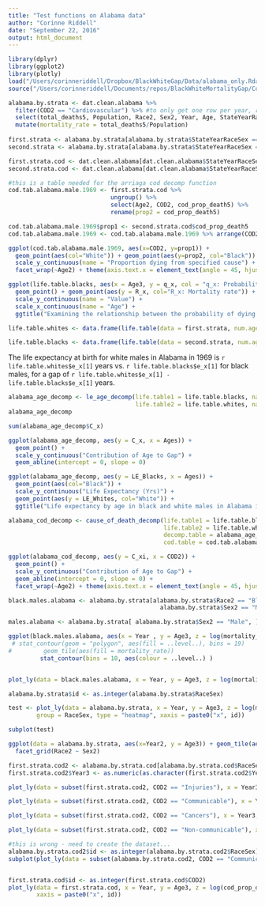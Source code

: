 ```yaml
---
title: "Test functions on Alabama data"
author: "Corinne Riddell"
date: "September 22, 2016"
output: html_document
---
```


```r
library(dplyr)
library(ggplot2)
library(plotly)
load("/Users/corinneriddell/Dropbox/BlackWhiteGap/Data/alabama_only.Rdata")
source("/Users/corinneriddell/Documents/repos/BlackWhiteMortalityGap/Code/life_expectancy_functions.R")
```

```r
alabama.by.strata <- dat.clean.alabama %>% 
  filter(COD2 == "Cardiovascular") %>% #to only get one row per year, race, sex, age strata
  select(total_deaths5, Population, Race2, Sex2, Year, Age, StateYearRaceSex, nx) %>%
  mutate(mortality_rate = total_deaths5/Population)
  
first.strata <- alabama.by.strata[alabama.by.strata$StateYearRaceSex == "Alabama.1969.White.Male", ]
second.strata <- alabama.by.strata[alabama.by.strata$StateYearRaceSex == "Alabama.1969.Black.Male", ]

first.strata.cod <- dat.clean.alabama[dat.clean.alabama$StateYearRaceSex == "Alabama.1969.White.Male", ]
second.strata.cod <- dat.clean.alabama[dat.clean.alabama$StateYearRaceSex == "Alabama.1969.Black.Male", ]

#this is a table needed for the arriaga cod decomp function
cod.tab.alabama.male.1969 <- first.strata.cod %>% 
                             ungroup() %>%
                             select(Age2, COD2, cod_prop_death5) %>%
                             rename(prop2 = cod_prop_death5)

cod.tab.alabama.male.1969$prop1 <- second.strata.cod$cod_prop_death5
cod.tab.alabama.male.1969 <- cod.tab.alabama.male.1969 %>% arrange(COD2, Age2)
```

```r
ggplot(cod.tab.alabama.male.1969, aes(x=COD2, y=prop1)) + 
  geom_point(aes(col="White")) + geom_point(aes(y=prop2, col="Black")) +
  scale_y_continuous(name = "Proportion dying from specified cause") +
  facet_wrap(~Age2) + theme(axis.text.x = element_text(angle = 45, hjust = 1))

ggplot(life.table.blacks, aes(x = Age3, y = q_x, col = "q_x: Probability")) + 
  geom_point() + geom_point(aes(y = R_x, col="R_x: Mortality rate")) + 
  scale_y_continuous(name = "Value") + 
  scale_x_continuous(name = "Age") + 
  ggtitle("Examining the relationship between the probability of dying and the mortality rate")
```



```r
life.table.whites <- data.frame(life.table(data = first.strata, num.ages.in.group = "nx", death.counts = "total_deaths5", population.counts = "Population"))

life.table.blacks <- data.frame(life.table(data = second.strata, num.ages.in.group = "nx", death.counts = "total_deaths5", population.counts = "Population"))
```

The life expectancy at birth for white males in Alabama in 1969 is `r life.table.whites$e_x[1]` years vs. `r life.table.blacks$e_x[1]` for black males, for a gap of `r life.table.whites$e_x[1] - life.table.blacks$e_x[1]` years.

```r
alabama_age_decomp <- le_age_decomp(life.table1 = life.table.blacks, name.lt1 = "Blacks", 
                                    life.table2 = life.table.whites, name.lt2 = "Whites", age.groups = "Age3")
alabama_age_decomp

sum(alabama_age_decomp$C_x)

ggplot(alabama_age_decomp, aes(y = C_x, x = Ages)) + 
  geom_point() + 
  scale_y_continuous("Contribution of Age to Gap") +
  geom_abline(intercept = 0, slope = 0)

ggplot(alabama_age_decomp, aes(y = LE_Blacks, x = Ages)) + 
  geom_point(aes(col="Black")) + 
  scale_y_continuous("Life Expectancy (Yrs)") +
  geom_point(aes(y = LE_Whites, col="White")) +
  ggtitle("Life expectancy by age in black and white males in Alabama in 1969")
```

```r
alabama_cod_decomp <- cause_of_death_decomp(life.table1 = life.table.blacks, 
                                            life.table2 = life.table.whites, 
                                            decomp.table = alabama_age_decomp,
                                            cod.table = cod.tab.alabama.male.1969, "Age2", "COD2", "prop1", "prop2")

ggplot(alabama_cod_decomp, aes(y = C_xi, x = COD2)) + 
  geom_point() + 
  scale_y_continuous("Contribution of Age to Gap") +
  geom_abline(intercept = 0, slope = 0) +
  facet_wrap(~Age2) + theme(axis.text.x = element_text(angle = 45, hjust = 1))
```

```r
black.males.alabama <- alabama.by.strata[alabama.by.strata$Race2 == "Black" &
                                           alabama.by.strata$Sex2 == "Male", ]

males.alabama <- alabama.by.strata[ alabama.by.strata$Sex2 == "Male", ]

ggplot(black.males.alabama, aes(x = Year , y = Age3, z = log(mortality_rate, 10))) + 
 # stat_contour(geom = "polygon", aes(fill = ..level..), bins = 19) 
#         geom_tile(aes(fill = mortality_rate)) 
         stat_contour(bins = 10, aes(colour = ..level..) )


plot_ly(data = black.males.alabama, x = Year, y = Age3, z = log(mortality_rate,10), type = "heatmap")

alabama.by.strata$id <- as.integer(alabama.by.strata$RaceSex)

test <- plot_ly(data = alabama.by.strata, x = Year, y = Age3, z = log(mortality_rate,10),
        group = RaceSex, type = "heatmap", xaxis = paste0("x", id))

subplot(test)

ggplot(data = alabama.by.strata, aes(x=Year2, y = Age3)) + geom_tile(aes(fill = log(mortality_rate,10))) +
  facet_grid(Race2 ~ Sex2)

first.strata.cod2 <- alabama.by.strata.cod[alabama.by.strata.cod$RaceSex == "White.Male", ]
first.strata.cod2$Year3 <- as.numeric(as.character(first.strata.cod2$Year2))

plot_ly(data = subset(first.strata.cod2, COD2 == "Injuries"), x = Year3, y = Age3, z = cod_prop_death5, type = "heatmap")

plot_ly(data = subset(first.strata.cod2, COD2 == "Communicable"), x = Year3, y = Age3, z = cod_prop_death5, type = "heatmap")

plot_ly(data = subset(first.strata.cod2, COD2 == "Cancers"), x = Year3, y = Age3, z = cod_prop_death5, type = "heatmap")

plot_ly(data = subset(first.strata.cod2, COD2 == "Non-communicable"), x = Year3, y = Age3, z =cod_prop_death5, type = "heatmap")

#this is wrong - need to create the dataset...
alabama.by.strata.cod2$id <- as.integer(alabama.by.strata.cod2$RaceSex)
subplot(plot_ly(data = subset(alabama.by.strata.cod2, COD2 == "Communicable"), x = Year3, y = Age3, z = cod_prop_death5, type = "heatmap", group = RaceSex, xaxis = paste0("x", id)))


first.strata.cod$id <- as.integer(first.strata.cod$COD2)
plot_ly(data = first.strata.cod, x = Year, y = Age3, z = log(cod_prop_death5, 10), type = "heatmap", group = COD2,
        xaxis = paste0("x", id))
```




